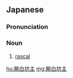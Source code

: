 ==Japanese==
{{ja-kanjitab|わん|はく|ぼう|す|k2=ぱく|k4=ず|yomi=on}}

===Pronunciation===
{{ja-pron|わんぱく ぼうず|y=on}}

===Noun===
{{ja-noun|head=[[腕白]][[坊主]]|わんぱく ぼうず}}

# [[rascal]] {{gloss|mischievous child}}

[[hu:腕白坊主]]
[[mg:腕白坊主]]
